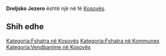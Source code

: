 {{Fshat në Kosovës
 | Emri                = Dreljsko Jezero
| srp_N_name = Dreljsko Jezero
| srp_N_FULL_NAME_RO = Dreljsko Jezero
| srp_N_FULL_NAME_ND_RO = Dreljsko Jezero
| srp_N_SORT_NAME_RG = DRELJSKOJEZERO
| srp_N_FULL_NAME_RG = Dreljsko Jezero
| srp_N_FULL_NAME_ND_RG = Dreljsko Jezero

 | Emri (Rasa dhanore) = 
 | Figura              = 
 | Shteti              = Kosovo
 | Komuna              = 
 | Kodi postar         = 
 | Sipërfaqja          = 

 | Popullsia           = 

 | Regj. i popullsisë  = 
 | Dend. e popullsisë  = 
 | Faqja zyrtare       = 
 <!--- Koordinatat ----> 
 | Gjerësia            = 42.6675
 | Gjatësia            = 20.099167
 | Lartësia            = 
}}
'''Dreljsko Jezero''' është një [[]] në [[]] të [[Kosovës]].

<!-- == Gjeografia == -->
<!-- == Historia == -->
<!-- == Demografia == -->
== Shih edhe ==
{{Komuna }}
{{Kosovo-Administrata-Cung}}

[[Kategoria:Fshatra në Kosovës]]
[[Kategoria:Fshatra në Kommunes ]]
[[Kategoria:Vendbanime në Kosovës]]